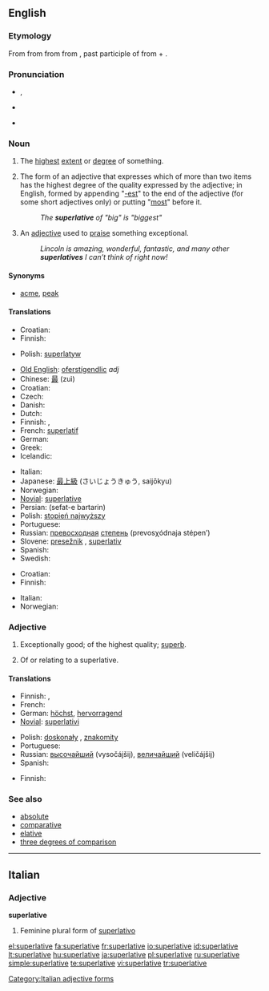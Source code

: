 {{was wotd|2008|March|11}}
{{wikipedia}}
==English==

===Etymology===
From {{etyl|enm|en}} {{term|superlatyf|lang=enm}} from {{etyl|fro|en}} {{term|superlatif|lang=fro}} from {{LL.}} {{term|superlativus|superlātīvus|lang=la}} from {{etyl|la|en}} {{term|superlatus|superlātus|extravagant, of hyperbole|lang=la}}, past participle of {{term|superfero||carry over|lang=la}} from {{term|super||above|lang=la}} + {{term|fero||bear, carry|lang=la}}.

===Pronunciation===
* {{a|RP}} {{IPA|/suːˈpɜː.lə.tɪv/|/sjuːˈpɜː.lə.tɪv/}}, {{SAMPA|/su:"p3:(r).l@.tIv/}}
* {{a|US}} {{IPA|/suːˈpɝː.lə.tɪv/|/sjuːˈpɝː.lə.tɪv/}}
* {{audio|en-us-superlative.ogg|Audio (US)}}

===Noun===
{{en-noun}}

# The [[highest]] [[extent]] or [[degree]] of something.
# {{grammar}} The form of an adjective that expresses which of more than two items has the highest degree of the quality expressed by the adjective; in English, formed by appending "[[-est]]" to the end of the adjective (for some short adjectives only) or putting "[[most]]" before it.
#: ''The '''superlative''' of "big" is "biggest"''
# {{informal}} An [[adjective]] used to [[praise]] something exceptional.
#: ''Lincoln is amazing, wonderful, fantastic, and many other '''superlatives''' I can’t think of right now!''

====Synonyms====
* {{sense|highest degree}} [[acme]], [[peak]]

====Translations====
{{trans-top|highest degree of something}}
* Croatian: {{t+|hr|superlativ|m|alt=sȕperlatīv}}
* Finnish: {{t+|fi|huippu}}
{{trans-mid}}
* Polish: [[superlatyw]] {{m}}
{{trans-bottom}}

{{trans-top|form of adjective expressing "most"}}
* [[Old English]]: [[oferstígendlic]] ''adj''
* Chinese: [[最]] (zuì)
* Croatian: {{t+|hr|superlativ|m|alt=sȕperlatīv}}
* Czech: {{t-|cs|superlativ|m}}
* Danish: {{t-|da|superlativ}}
* Dutch: {{t+|nl|overtreffende trap|m}}
* Finnish: {{t+|fi|superlatiivi}}, {{t|fi|yliaste}}
* French: [[superlatif]] {{m}}
* German: {{t+|de|Superlativ|m}}
* Greek: {{t|el|υπερθετικός|m|sc=Grek}}
* Icelandic: {{t+|is|efsta stig|n}}
{{trans-mid}}
* Italian: {{t-|it|superlativo|m}}
* Japanese: [[最上級]] (さいじょうきゅう, saijōkyu)
* Norwegian: {{t+|no|superlativ|m}}
* [[Novial]]: [[superlative]]
* Persian: {{fa-Arab|[[صفت برترین]]}} (sefat-e bartarin)
* Polish: [[stopień najwyższy]] {{m}}
* Portuguese: {{t+|pt|superlativo|m}}
* Russian: [[превосходный|превосходная]] [[степень]] (prevosχódnaja stépen’) {{f}}
* Slovene: [[presežnik]] {{m}}, [[superlativ]] {{m}}
* Spanish: {{t-|es|superlativo|m}}
* Swedish: {{t+|sv|superlativ|n}}
{{trans-bottom}}

{{trans-top|adjective used to praise}}
* Croatian: {{t+|hr|superlativ|m|alt=sȕperlatīv}}
* Finnish: {{t+|fi|superlatiivi}}
{{trans-mid}}
* Italian: {{t-|it|superlativo|m}}
* Norwegian: {{t+|no|superlativ|n}}
{{trans-bottom}}

===Adjective===
{{en-adj|-}}

# Exceptionally good; of the highest quality; [[superb]].
# {{grammar}} Of or relating to a superlative.

====Translations====
{{trans-top|exceptionally good}}
* Finnish: {{t+|fi|erinomainen}}, {{t-|fi|häikäisevä}}
* French: {{t+|fr|suprême}}
* German: [[höchst]], [[hervorragend]]
* [[Novial]]: [[superlativi]]
{{trans-mid}}
* Polish: [[doskonały]] {{m}}, [[znakomity]] {{m}}
* Portuguese: {{t+|pt|supremo}}
* Russian: [[высочайший]] (vysočájšij), [[величайший]] (veličájšij)
* Spanish: {{t+|es|supremo}}
{{trans-bottom}}

{{trans-top|of or pertaining to a superlative}}
* Finnish: {{t|fi|superlatiivinen}}
{{trans-mid}}
{{trans-bottom}}

===See also===
* [[absolute]]
* [[comparative]]
* [[elative]]
* [[three degrees of comparison]]

----

==Italian==

===Adjective===
'''superlative''' {{f}}

# Feminine plural form of [[superlativo]]

[[Category:Italian adjective forms]]

[[el:superlative]]
[[fa:superlative]]
[[fr:superlative]]
[[io:superlative]]
[[id:superlative]]
[[lt:superlative]]
[[hu:superlative]]
[[ja:superlative]]
[[pl:superlative]]
[[ru:superlative]]
[[simple:superlative]]
[[te:superlative]]
[[vi:superlative]]
[[tr:superlative]]